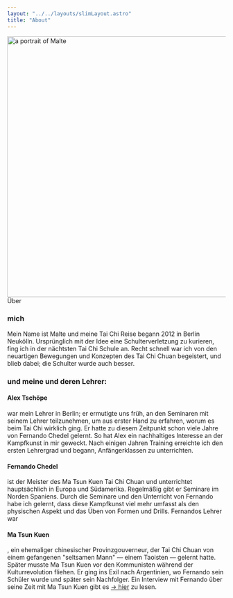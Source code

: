 ```yaml
---
layout: "../../layouts/slimLayout.astro"
title: "About"
---
```




<Image src={mapImage} width="600" class="mt-16 z-[-10] 2xl:mt-0 2xl:absolute top-16 sm:right-16" alt="a portrait of Malte" />
<CurvedHeadline tag="h1" type="slope" direction="L2R" offset="-35" class="top-[00px] 2xl:top-[100px]  fill-terracotta">Über</CurvedHeadline>

### mich

Mein Name ist Malte und meine Tai Chi Reise begann 2012 in Berlin Neukölln. Ursprünglich mit der Idee eine Schulterverletzung zu kurieren, fing ich in der nächtsten Tai Chi Schule an. Recht schnell war ich von den neuartigen Bewegungen und Konzepten des Tai Chi Chuan begeistert, und blieb dabei; die Schulter wurde auch besser. 

### und meine und deren Lehrer:
#### Alex Tschöpe

war mein Lehrer in Berlin; er ermutigte uns früh, an den Seminaren mit seinem Lehrer teilzunehmen, um aus erster Hand zu erfahren, worum es beim Tai Chi wirklich ging. Er hatte zu diesem Zeitpunkt schon viele Jahre von Fernando Chedel gelernt. So hat Alex ein nachhaltiges Interesse an der Kampfkunst in mir geweckt. Nach einigen Jahren Training erreichte ich den ersten Lehrergrad und begann, Anfängerklassen zu unterrichten.

#### Fernando Chedel

ist der Meister des Ma Tsun Kuen Tai Chi Chuan und unterrichtet hauptsächlich in Europa und Südamerika. Regelmäßig gibt er Seminare im Norden Spaniens. Durch die Seminare und den Unterricht von Fernando habe ich gelernt, dass diese Kampfkunst viel mehr umfasst als den physischen Aspekt und das Üben von Formen und Drills. Fernandos Lehrer war

#### Ma Tsun Kuen

, ein ehemaliger chinesischer Provinzgouverneur, der Tai Chi Chuan von einem gefangenen "seltsamen Mann" — einem Taoisten — gelernt hatte. Später musste Ma Tsun Kuen vor den Kommunisten während der Kulturrevolution fliehen. Er ging ins Exil nach Argentinien, wo Fernando sein Schüler wurde und später sein Nachfolger.
Ein Interview mit Fernando über seine Zeit mit Ma Tsun Kuen gibt es <a href="http://matsunkuen.com/interview-with-ronnie-robbinson/" target="_blank">-> hier</a> zu lesen.